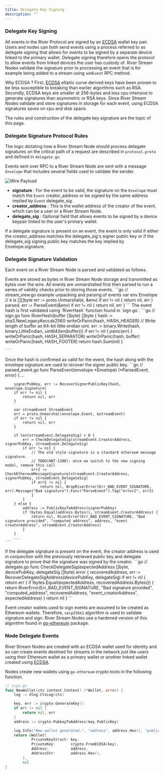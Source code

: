 ```yaml
---
title: Delegate Key Signing
description: ""
---
```


### Delegate Key Signing

All events in the River Protocol are signed by an [ECDSA](https://en.wikipedia.org/wiki/Elliptic_Curve_Digital_Signature_Algorithm) wallet key pair. Users and nodes can both send events using a process referred to as delegate signing that allows for events to be signed by a separate device linked to the primary wallet. Delegate signing therefore opens the protocol to allow events from linked devices the user has custody of. River Stream Nodes validate the signature prior to processing an event that is for example being added to a stream using `addEvent` RPC method.

<Note>Why ECDSA ? First, [ECDSA](https://blog.cloudflare.com/ecdsa-the-digital-signature-algorithm-of-a-better-internet) elliptic curve derived keys have been proven to be less susceptible to breaking than earlier algorithms such as RSA. Secondly, ECDSA keys are smaller at 256-bytes and less cpu intensive to generate signatures than asymmetric or RSA keys. Since River Stream Nodes validate and store signatures in storage for each event, using ECDSA signatures saves on cpu and disk space. </Note>

The rules and construction of the delegate key signature are the topic of this page.

### Delegate Signature Protocol Rules

The logic dictating how a River Stream Node should process delegate signatures on the critical path of a request are described in `protocol.proto` and defined in `delegate.go`.

Events sent over RPC to a River Stream Node are sent with a message `Envelope` that includes several fields used to validate the sender.

![Wire Payload](/images/wire-payload.png)

- **signature** : For the event to be valid, the signature on the `Envelope` must match the `Event` creator_address or be signed by the same address implied by `Event` delegate_sig.
- **creator_address** : This is the wallet address of the creator of the event, which can be a user or a River Stream Node.
- **delegate_sig** : Optional field that allows events to be signed by a device keypair linked to the user's primary wallet.

<Note>If a delegate signature is present on an event, the event is only valid if either the creator_address matches the delegate_sig's signer public key or if the delegate_sig signing public key matches the key implied by Envelope.signature.</Note>

### Delegate Signature Validation

Each event on a River Stream Node is parsed and validated as follows. 

<Steps>
  <Step title="Unmarshal Bytes">
    Events are stored as bytes in River Stream Node storage and transmitted as bytes over the wire.
    All events are unmarshalled first then parsed to run a series of validity checks prior to storing those events.
    ```go
    // stream_view.go example unpacking and parsing of events
    var env Envelope
    // e is [][]byte
    err := proto.Unmarshal(e, &env)
    if err != nil {
        return nil, err
    }
    parsed, err := ParseEvent(&env)
    if err != nil {
        return nil, err
    }
    ```
  </Step>
  <Step title="River Hash">
    The event hash is first validated using `RiverHash` function found in `sign.go`.
    ```go
    // sign.go
    func RiverHash(buffer []byte) []byte {
        hash := sha3.NewLegacyKeccak256()
        writeOrPanic(hash, HASH_HEADER)
        // Write length of buffer as 64-bit little endian uint.
        err := binary.Write(hash, binary.LittleEndian, uint64(len(buffer)))
        if err != nil {
            panic(err)
        }
        writeOrPanic(hash, HASH_SEPARATOR)
        writeOrPanic(hash, buffer)
        writeOrPanic(hash, HASH_FOOTER)
        return hash.Sum(nil)
}

    ```
  </Step>
  <Step title="Check Delegate Signature">
    Once the hash is confirmed as valid for the event, the hash along with the envelope signature are used to recover the signer public key.
    ```go
    // parsed_event.go
    func ParseEvent(envelope *Envelope) (*ParsedEvent, error) {
        ...

        signerPubKey, err := RecoverSignerPublicKey(hash, envelope.Signature)
        if err != nil {
            return nil, err
        }

        var streamEvent StreamEvent
        err = proto.Unmarshal(envelope.Event, &streamEvent)
        if err != nil {
            return nil, err
        }

        if len(streamEvent.DelegateSig) > 0 {
            err = CheckDelegateSig(streamEvent.CreatorAddress, signerPubKey, streamEvent.DelegateSig)
            if err != nil {
                // The old style signature is a standard ethereum message signature.
                // TODO(HNT-1380): once we switch to the new signing model, remove this call
                err2 := CheckEthereumMessageSignature(streamEvent.CreatorAddress, signerPubKey, streamEvent.DelegateSig)
                if err2 != nil {
                    return nil, WrapRiverError(Err_BAD_EVENT_SIGNATURE, err).Message("Bad signature").Func("ParseEvent").Tag("error2", err2)
                }
            }
        } else {
            address := PublicKeyToAddress(signerPubKey)
            if !bytes.Equal(address.Bytes(), streamEvent.CreatorAddress) {
                return nil, RiverError(Err_BAD_EVENT_SIGNATURE, "Bad signature provided", "computed address", address, "event creatorAddress", streamEvent.CreatorAddress)
            }
        }
        ...
    ```
  </Step>
  <Step title="Check Delegate Signature">
  If the delegate signature is present on the event, the creator address is used in conjunction with the previously retrieved public key and delegate signature to prove that the signature was signed by the creator.
  ```go
  // delegate.go
  func CheckDelegateSig(expectedAddress []byte, devicePubKey, delegateSig []byte) error {
	recoveredAddress, err := RecoverDelegateSigAddress(devicePubKey, delegateSig)
	if err != nil {
		return err
	}
	if !bytes.Equal(expectedAddress, recoveredAddress.Bytes()) {
		return RiverError(Err_BAD_EVENT_SIGNATURE, "Bad signature provided", "computed_address", recoveredAddress, "event_creatorAddress", expectedAddress)
	}
	return nil
}
  ```
  </Step>
</Steps>

<Note>Event creator wallets used to sign events are assumed to be created as Ethereum wallets. Therefore, `secp256k1` algorithm is used to validate signature and sign. River Stream Nodes use a hardened version of this algorithm found in [go-ethereum](https://github.com/ethereum/go-ethereum/tree/master/crypto/secp256k1) package. </Note>

### Node Delegate Events

River Stream Nodes are created with an ECDSA wallet used for identity and so can create events destined for streams in the network just like users using their Ethereum wallet as a primary wallet or another linked wallet created using [ECDSA](https://en.wikipedia.org/wiki/Elliptic_Curve_Digital_Signature_Algorithm). 

Nodes create new wallets using `go-ethereum` crypto tools in the following function.

```go
// sign.go
func NewWallet(ctx context.Context) (*Wallet, error) {
	log := dlog.CtxLog(ctx)

	key, err := crypto.GenerateKey()
	if err != nil {
		return nil, err
	}
	address := crypto.PubkeyToAddress(key.PublicKey)

	log.Info("New wallet generated.", "address", address.Hex(), "publicKey", crypto.FromECDSAPub(&key.PublicKey))
	return &Wallet{
			PrivateKeyStruct: key,
			PrivateKey:       crypto.FromECDSA(key),
			Address:          address,
			AddressStr:       address.Hex(),
		},
		nil
}
```